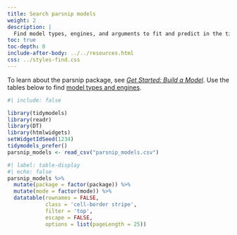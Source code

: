 ```yaml
---
title: Search parsnip models
weight: 2
description: | 
  Find model types, engines, and arguments to fit and predict in the tidymodels framework.
toc: true
toc-depth: 0
include-after-body: ../../resources.html
css: ../styles-find.css
---
```


To learn about the parsnip package, see [*Get Started: Build a Model*](/start/models/). Use the tables below to find [model types and engines](#models).

```r
#| include: false

library(tidymodels)
library(readr)
library(DT)
library(htmlwidgets)
setWidgetIdSeed(1234)
tidymodels_prefer()
parsnip_models <- read_csv("parsnip_models.csv")
```

```r
#| label: table-display
#| echo: false
parsnip_models %>% 
  mutate(package = factor(package)) %>%
  mutate(mode = factor(mode)) %>%
  datatable(rownames = FALSE,
            class = 'cell-border stripe',
            filter = 'top',
            escape = FALSE,
            options = list(pageLength = 25))
```
